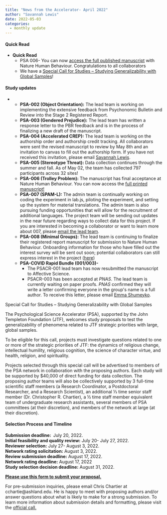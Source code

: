 ```yaml
---
title: "News from the Accelerator- April 2022"
author: "Savannah Lewis"
date: 2022-05-03
categories:
  - monthly update
---
```


#### **Quick Read ** {#quick-read .has-text-align-left}

-   **Quick Read **
    -   PSA 006- You can now [access the full published
        manuscript](https://www.nature.com/articles/s41562-022-01319-5)
        with Nature Human Behaviour. Congratulations to all
        collaborators
    -   We have a [Special Call for Studies -- Studying Generalizability
        with Global
        Samples](https://osf.us18.list-manage.com/track/click?u=f8bacf294e5a46e350b638374&id=cfa6f8e159&e=2a82fb47c9)! 

#### **Study updates**

-   -   **PSA-002 (Object Orientation):** The lead team is working on
        implementing the extensive feedback from Psychonomic Bulletin
        and Review into the Stage 2 Registered Report.

    ```{=html}
    <!-- -->
    ```
    -   **PSA-003 (Gendered Prejudice):** The lead team has written a
        response letter to the PBR feedback and is in the process of
        finalizing a new draft of the manuscript. 
    -   **PSA-004 (Accelerated CREP):** The lead team is working on the
        authorship order and authorship credit tracking. All
        collaborators were sent the revised manuscript to review by May
        8th and an invitation to canvas to fill out the authorship form.
        If you have not received this invitation, please email [Savannah
        Lewis](mailto:slewis16@ashland.edu).
    -   **PSA-005 (Stereotype Threat):** Data collection continues
        through the summer and fall. As of May 02, the team has
        collected 797 participants across 32 sites!
    -   **PSA-006 (Trolley Problem):** The manuscript has final
        acceptance at Nature Human Behaviour. You can now access the
        [full printed
        manuscript!](https://www.nature.com/articles/s41562-022-01319-5) 
    -   **PSA-007 (SPAM-L):** The admin team is continually working on
        coding the experiment in lab.js, piloting the experiment, and
        setting up the system for material translations. The admin team
        is also pursuing funding opportunities that will allow for the
        recruitment of additional languages. The project team will be
        sending out updates in the near future regarding ways to collect
        data for this project. If you are interested in becoming a
        collaborator or want to learn more about 007, please [email the
        lead team](mailto:007spaml@gmail.com).
    -   **PSA-008 (Minimal Groups):** The lead team is continuing to
        finalize their registered report manuscript for submission to
        Nature Human Behaviour. Onboarding information for those who
        have filled out the interest survey will be sent out soon;
        potential collaborators can still express interest in the
        project
        ([here](https://docs.google.com/forms/d/e/1FAIpQLSdF2vlRHo_Z6mfNG3eAzstQhgB_hwSvkuRYa0hc39fXVwDNvQ/viewform))
    -   **PSA-COVID Rapid Bundle (001/003)-** 
        -   The PSACR-001 lead team has now resubmitted the manuscript
            to Affective Science.
        -   PSACR-003 has been accepted at *PNAS*. The lead team is
            currently waiting on paper proofs. *PNAS* confirmed they
            will write a letter confirming everyone in the group\'s name
            is a full author. To receive this letter, please email [Emma
            Shumeyko](mailto:eshumeyko@nas.edu).

Special Call for Studies -- Studying Generalizability with Global
Samples

The Psychological Science Accelerator (PSA), supported by the John
Templeton Foundation (JTF), welcomes study proposals to test the
generalizability of phenomena related to JTF strategic priorities with
large, global samples.

To be eligible for this call, projects must investigate questions
related to one or more of the strategic priorities of JTF: the dynamics
of religious change, intellectual humility, religious cognition, the
science of character virtue, and health, religion, and spirituality. 

Projects selected through this special call will be advertised to
members of the PSA network in collaboration with the proposing authors.
Each study will be supported by \$40,000 of direct funding for data
collection. The proposing author teams will also be collectively
supported by 3 full-time scientific staff members (a Research
Coordinator, a Postdoctoral Researcher, and a Research Scientist), an
additional ⅓ time senior staff member (Dr. Christopher R. Chartier), a ½
time staff member equivalent team of undergraduate research assistants,
several members of PSA committees (at their discretion), and members of
the network at large (at their discretion).

#### **Selection Process and Timeline**

**Submission deadline: ** July 20, 2022.\
**Initial feasibility and quality review:** July 20- July 27, 2022.\
**Reviewer selection:** July 27- August 3, 2022.\
**Network rating solicitation:** August 3, 2022.\
**Review submission deadline:** August 17, 2022.\
**Network rating deadline:** August 17, 2022\
**Study selection decision deadline:** August 31, 2022. 

[**Please use this form to submit your
proposal.**](https://osf.us18.list-manage.com/track/click?u=f8bacf294e5a46e350b638374&id=0c6d14ea73&e=2a82fb47c9)

For pre-submission inquiries, please email Chris Chartier at
cchartie@ashland.edu. He is happy to meet with proposing authors and/or
answer questions about what is likely to make for a strong submission.
To learn more information about submission details and formatting,
please visit the [official
call.](https://psysciacc.org/2022/04/20/special-call-for-studies-studying-generalizability-with-global-samples/)

